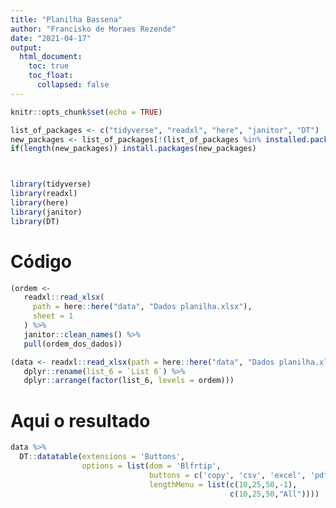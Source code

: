 ```yaml
---
title: "Planilha Bassena"
author: "Francisko de Moraes Rezende"
date: "2021-04-17"
output:
  html_document:
    toc: true
    toc_float:
      collapsed: false
---
```


```r
knitr::opts_chunk$set(echo = TRUE)
```

```r
list_of_packages <- c("tidyverse", "readxl", "here", "janitor", "DT")
new_packages <- list_of_packages[!(list_of_packages %in% installed.packages()[,"Package"])]
if(length(new_packages)) install.packages(new_packages)



library(tidyverse)
library(readxl)
library(here)
library(janitor)
library(DT)
```

# Código

```r
(ordem <-
   readxl::read_xlsx(
     path = here::here("data", "Dados planilha.xlsx"),
     sheet = 1
   ) %>%
   janitor::clean_names() %>% 
   pull(ordem_dos_dados))  
```


```r
(data <- readxl::read_xlsx(path = here::here("data", "Dados planilha.xlsx"), sheet = 2) %>% 
   dplyr::rename(list_6 = `List 6`) %>% 
   dplyr::arrange(factor(list_6, levels = ordem))) 
```

# Aqui o resultado

```r
data %>%  
  DT::datatable(extensions = 'Buttons',
                options = list(dom = 'Blfrtip',
                               buttons = c('copy', 'csv', 'excel', 'pdf', 'print'),
                               lengthMenu = list(c(10,25,50,-1),
                                                 c(10,25,50,"All"))))
```

